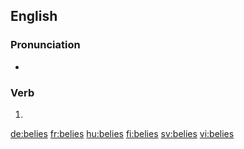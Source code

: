 ==English==

===Pronunciation===
* {{rhymes|aɪz|lang=en}}

===Verb===
{{head|en|verb}}

# {{en-third-person singular of|belie}}

[[de:belies]]
[[fr:belies]]
[[hu:belies]]
[[fi:belies]]
[[sv:belies]]
[[vi:belies]]